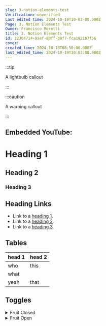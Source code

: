 ```yaml
---
slug: 3-notion-elements-test
Verification: unverified
Last edited time: 2024-10-19T10-03-00.000Z
Page: 3. Notion Elements Test
Owner: Francisco Moretti
title: 3. Notion Elements Test
id: 12304714-9aef-80ff-b8f7-fca1921b7f56
cover: 
created_time: 2024-10-18T08:50:00.000Z
last_edited_time: 2024-10-19T10:03:00.000Z
---
```



:::tip

A lightbulb callout

:::




:::caution

A warning callout

:::




## Embedded YouTube:


<ReactPlayer controls url="https://www.youtube.com/watch?v=VjINuQX4hbM" />


# Heading 1


## Heading 2


### Heading 3


## Heading Links

- Link to a [heading 1](/docs/3-notion-elements-test#124047149aef80d1ba00eeb56031fff7).
- Link to a [heading 2](/docs/3-notion-elements-test#124047149aef806aa66dc032d1f03335).
- Link to a [heading 3](/docs/3-notion-elements-test#124047149aef80c8b9c8d320e50c76f3).

## Tables


| head 1    | head 2 |
| --------- | ------ |
| who       | this   |
| what
yeah | that   |


## Toggles

<details>
<summary>Fruit Closed</summary>
- Apple
- Orange

</details>

<details>
<summary>Fruit Open</summary>
- Apple
- Orange

</details>

